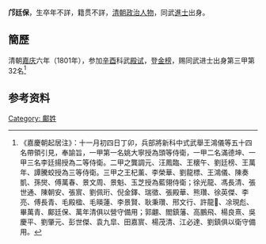 '''邝廷保'''，生卒年不詳，籍贯不詳，[[清朝|清朝]][[政治人物|政治人物]]，同武[[進士|進士]]出身。

== 簡歷 ==
清朝[[嘉庆|嘉庆]]六年（1801年），参加[[辛酉|辛酉]]科武[[殿试|殿试]]，登[[金榜|金榜]]，赐同武进士出身第三甲第32名<ref>《嘉慶朝起居注》：十一月初四日丁卯，兵部將新科中式武舉王鴻儀等五十四名帶領引見，奉諭旨，一甲第一名姚大寧授為頭等侍衛，一甲二名滿德坤、一甲三名李廷揚授為二等侍衛。二甲之龔調元、汪鳳臨、王櫰午、劉廷榜、王萬年、譚騰蛟授為三等侍衛。三甲之王杞薰、李榮華、劉龍標、王鴻儀、陳奏凱、孫爕、傅萬春、景文周、景魁、玉芝授為藍翎侍衛；徐光龍、馮長清、張世通、陳朝安、張賔、劉佩珩、倪金鐸、瑞徵、張殿華、熊瓚、徐英傑、李亮、傅長青、毛殿楹、毛暎蓮、李景賢、耿秉瓚、邢文行、許龍𥩫、凃現彪、畢萬青、鄺廷保、萬年清俱以營守備用；郭翽、閻鎮藩、高鵬飛、楊良熹、吳慶平、劉肇元、彭世傑、袁九皐、田嘉賔、楊茂清、江必達、劉鎮俱以衛守備用。</ref>

==参考资料==
{{reflist}}

{{清朝人物小作品}}
{{嘉庆六年辛酉恩科武殿试金榜}}
[[Category:_鄺姓|Category: 鄺姓]]